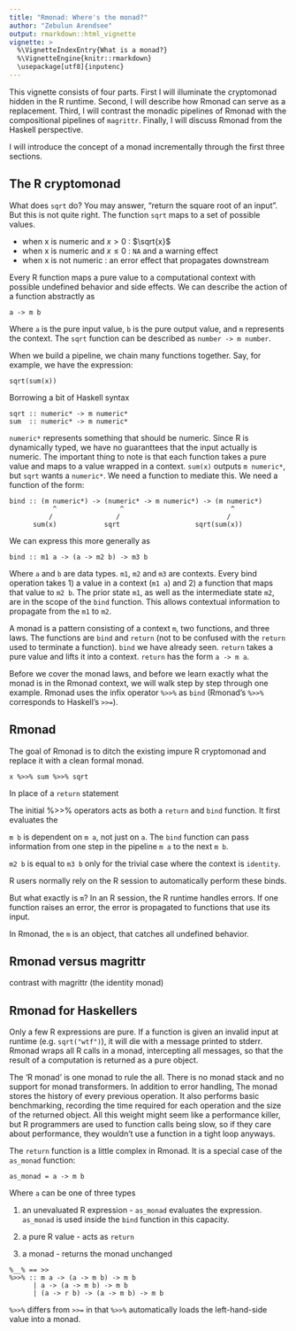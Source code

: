 ```yaml
---
title: "Rmonad: Where's the monad?"
author: "Zebulun Arendsee"
output: rmarkdown::html_vignette
vignette: >
  %\VignetteIndexEntry{What is a monad?}
  %\VignetteEngine{knitr::rmarkdown}
  \usepackage[utf8]{inputenc}
---
```


This vignette consists of four parts. First I will illuminate the cryptomonad
hidden in the R runtime. Second, I will describe how Rmonad can serve as a
replacement. Third, I will contrast the monadic pipelines of Rmonad with the
compositional pipelines of `magrittr`. Finally, I will discuss Rmonad from the
Haskell perspective.

I will introduce the concept of a monad incrementally through the first three
sections.



## The R cryptomonad

What does `sqrt` do? You may answer, "return the square root of an input". But
this is not quite right. The function `sqrt` maps to a set of possible values.

 * when x is numeric and $x > 0$ : $\sqrt{x}$ 
 * when x is numeric and $x \le 0$ : `NA` and a warning effect
 * when x is not numeric : an error effect that propagates downstream

Every R function maps a pure value to a computational context with possible
undefined behavior and side effects. We can describe the action of a function
abstractly as

```
a -> m b
```

Where `a` is the pure input value, `b` is the pure output value, and `m`
represents the context. The `sqrt` function can be described as `number -> m
number`.

When we build a pipeline, we chain many functions together. Say, for example,
we have the expression:

```
sqrt(sum(x))
```

Borrowing a bit of Haskell syntax

```
sqrt :: numeric* -> m numeric*
sum  :: numeric* -> m numeric*
```

`numeric*` represents something that should be numeric. Since R is dynamically
typed, we have no guaranttees that the input actually is numeric. The important
thing to note is that each function takes a pure value and maps to a value
wrapped in a context. `sum(x)` outputs `m numeric*`, but `sqrt` wants a
`numeric*`. We need a function to mediate this. We need a function of the form:

```
bind :: (m numeric*) -> (numeric* -> m numeric*) -> (m numeric*) 
           ^                ^                           ^
          /                /                           /
      sum(x)            sqrt                   sqrt(sum(x))
```

We can express this more generally as

```
bind :: m1 a -> (a -> m2 b) -> m3 b
```

Where `a` and `b` are data types. `m1`, `m2` and `m3` are contexts. Every bind
operation takes 1) a value in a context (`m1 a`) and 2) a function that maps
that value to `m2 b`. The prior state `m1`, as well as the intermediate state
`m2`, are in the scope of the `bind` function. This allows contextual
information to propagate from the `m1` to `m2`.

A monad is a pattern consisting of a context `m`, two functions, and three
laws. The functions are `bind` and `return` (not to be confused with the
`return` used to terminate a function). `bind` we have already seen. `return`
takes a pure value and lifts it into a context. `return` has the form `a -> m
a`.

Before we cover the monad laws, and before we learn exactly what the monad is
in the Rmonad context, we will walk step by step through one example. Rmonad
uses the infix operator `%>>%` as `bind` (Rmonad's `%>>%` corresponds to
Haskell's `>>=`).



## Rmonad

The goal of Rmonad is to ditch the existing impure R cryptomonad and replace it
with a clean formal monad.

```
x %>>% sum %>>% sqrt
```

In place of a `return` statement 


The initial %>>% operators acts as both a `return` and `bind` function. It first evaluates the  

`m b` is dependent on `m a`, not just on `a`. The `bind` function can pass
information from one step in the pipeline `m a` to the next `m b`.

`m2 b` is equal to `m3 b` only for the trivial case where the context is
`identity`.  

R users normally rely on the R session to automatically perform these binds. 

But what exactly is `m`? In an R session, the R runtime handles errors. If one
function raises an error, the error is propagated to functions that use its
input.

In Rmonad, the `m` is an object, that catches all undefined behavior.



## Rmonad versus magrittr

contrast with magrittr (the identity monad)


## Rmonad for Haskellers

Only a few R expressions are pure. If a function is given an invalid input at
runtime (e.g. `sqrt("wtf")`), it will die with a message printed to stderr.
Rmonad wraps all R calls in a monad, intercepting all messages, so that the
result of a computation is returned as a pure object.

The 'R monad' is one monad to rule the all. There is no monad stack and no
support for monad transformers. In addition to error handling, The monad stores
the history of every previous operation. It also performs basic benchmarking,
recording the time required for each operation and the size of the returned
object. All this weight might seem like a performance killer, but R programmers
are used to function calls being slow, so if they care about performance, they
wouldn't use a function in a tight loop anyways.

The `return` function is a little complex in Rmonad. It is a special case of
the `as_monad` function:

```
as_monad = a -> m b
```

Where `a` can be one of three types

 1. an unevaluated R expression - `as_monad` evaluates the expression.
    `as_monad` is used inside the `bind` function in this capacity.

 2. a pure R value - acts as `return`

 3. a monad - returns the monad unchanged


```
%__% == >>
%>>% :: m a -> (a -> m b) -> m b
      | a -> (a -> m b) -> m b
      | (a -> r b) -> (a -> m b) -> m b
```

`%>>%` differs from `>>=` in that `%>>%` automatically loads the left-hand-side
value into a monad.
